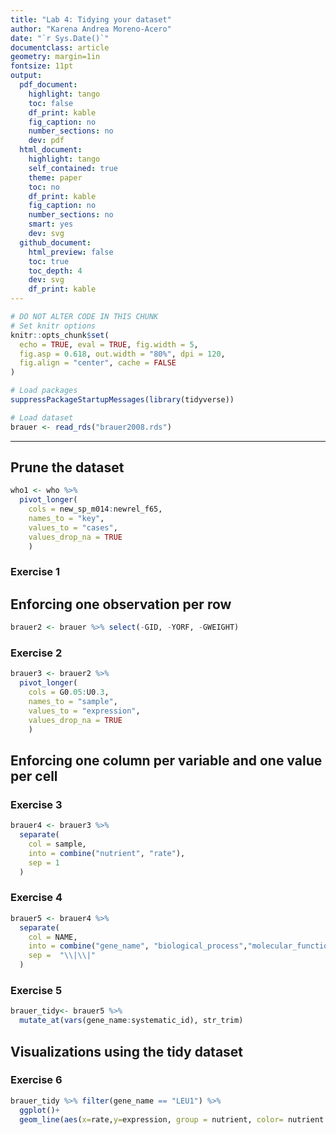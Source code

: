 ```yaml
---
title: "Lab 4: Tidying your dataset"
author: "Karena Andrea Moreno-Acero"
date: "`r Sys.Date()`"
documentclass: article
geometry: margin=1in
fontsize: 11pt
output:
  pdf_document:
    highlight: tango
    toc: false
    df_print: kable
    fig_caption: no
    number_sections: no
    dev: pdf
  html_document:
    highlight: tango
    self_contained: true
    theme: paper
    toc: no
    df_print: kable
    fig_caption: no
    number_sections: no
    smart: yes
    dev: svg
  github_document:
    html_preview: false
    toc: true
    toc_depth: 4
    dev: svg
    df_print: kable
---
```


```r
# DO NOT ALTER CODE IN THIS CHUNK
# Set knitr options
knitr::opts_chunk$set(
  echo = TRUE, eval = TRUE, fig.width = 5,
  fig.asp = 0.618, out.width = "80%", dpi = 120,
  fig.align = "center", cache = FALSE
)

# Load packages
suppressPackageStartupMessages(library(tidyverse))

# Load dataset
brauer <- read_rds("brauer2008.rds")
```

------------------------------------------------------------------------

## Prune the dataset


```r
who1 <- who %>% 
  pivot_longer(
    cols = new_sp_m014:newrel_f65, 
    names_to = "key", 
    values_to = "cases", 
    values_drop_na = TRUE
    )
```




### Exercise 1

## Enforcing one observation per row
```r
brauer2 <- brauer %>% select(-GID, -YORF, -GWEIGHT)
```

### Exercise 2
```r
brauer3 <- brauer2 %>% 
  pivot_longer(
    cols = G0.05:U0.3, 
    names_to = "sample", 
    values_to = "expression", 
    values_drop_na = TRUE
    )
```


## Enforcing one column per variable and one value per cell

### Exercise 3

```r
brauer4 <- brauer3 %>%
  separate(
    col = sample,
    into = combine("nutrient", "rate"),
    sep = 1
  )
```

### Exercise 4
```r
brauer5 <- brauer4 %>%
  separate(
    col = NAME,
    into = combine("gene_name", "biological_process","molecular_function", "systematic_id", "number"),
    sep =  "\\|\\|"
  )
```

### Exercise 5
```r
brauer_tidy<- brauer5 %>%
  mutate_at(vars(gene_name:systematic_id), str_trim)
```



## Visualizations using the tidy dataset

### Exercise 6
```r
brauer_tidy %>% filter(gene_name == "LEU1") %>%
  ggplot()+
  geom_line(aes(x=rate,y=expression, group = nutrient, color= nutrient ))
```

